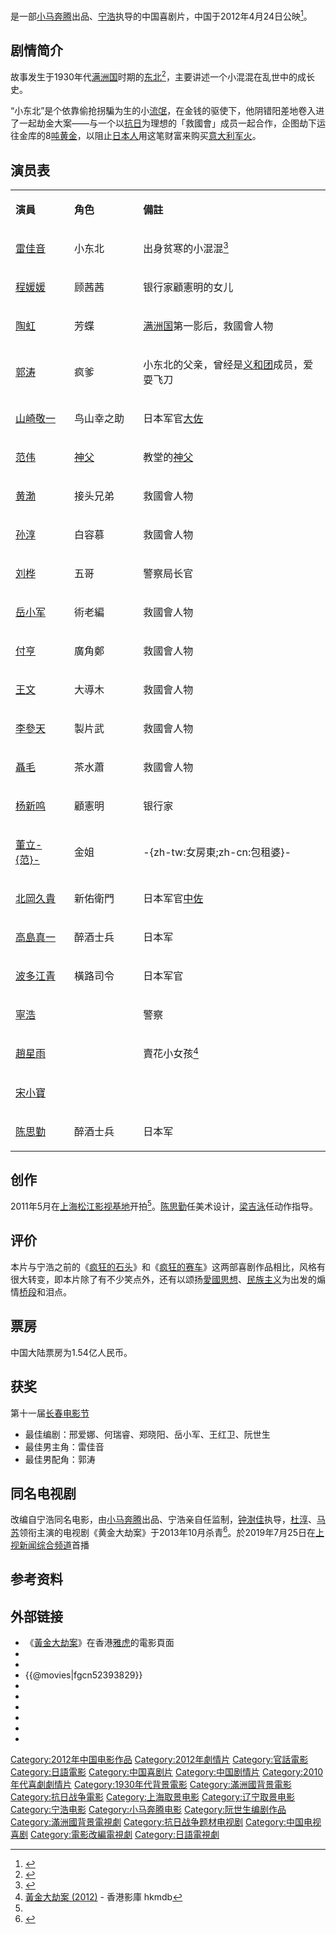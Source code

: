 {{Infobox Film
| name             = 黄金大劫案
| original_name    = ''{{lang|en|Guns N'Roses}}''
| image            = Roses 2012 Poster.jpg
| caption          = 海报
| director         = [[宁浩|宁浩]]
| producer         = [[张一白|张一白]]
| writer           = [[邢爱娜|邢爱娜]]<br />[[何瑞睿|何瑞睿]]<br />[[郑晓阳|郑晓阳]]<br />[[岳小军|岳小军]]<br />[[王红卫|王红卫]]<br />[[阮世生|阮世生]]
| narrator         = 
| starring         = [[雷佳音|雷佳音]]<br />[[程媛媛|程媛媛]]<br />[[陶虹|陶虹]]<br />[[郭涛|郭涛]]<br />[[黄渤|黄渤]]
| music            = [[王宗贤|王宗贤]]
| cinematography   = [[赵非|赵非]]
| editing          = [[张嘉辉|张嘉辉]]
| studio          = [[北京小马奔腾影业有限公司|北京小马奔腾影业有限公司]]
| distributor      = 
| released         ={{flagicon|PRC}}　2012年4月24日<br>{{flagicon|HKG}}　2012年8月21日<br>{{flagicon|TWN}}　2013年4月19日<
| rate             = 
| runtime          = 108 分钟
| country          = {{中國大陸電影產地}}
| language         = 華語、日语
| imdb_id          = tt2393829
| amg_id           = 
| budget           = 5000万人民币<ref name= "开机"/>
| gross            = 1.54亿人民币
| preceded_by      = 
| followed_by      = 
| cn_name  = 
| tw_name  = 
| hk_name  = 
}}
{{engname|《黄金大劫案》|''Guns N'Roses''}}是一部[[小马奔腾|小马奔腾]]出品、[[宁浩|宁浩]]执导的中国喜剧片，中国于2012年4月24日公映<ref>{{cite web |url=http://news.mtime.com/2012/02/21/1482503.html |language= |title=宁浩新片预告神秘亮相 英文片名致敬"枪花" |publisher=Mtime时光网 |date=2012-02-21 |accessdate= |archive-date=2012-02-24 |archive-url=https://web.archive.org/web/20120224095851/http://news.mtime.com/2012/02/21/1482503.html |dead-url=no }}</ref>。

== 剧情简介 ==
故事发生于1930年代[[满洲国|满洲国]]时期的[[中国东北地区|东北]]<ref name="开机">{{cite web |url=http://news.mtime.com/2011/08/05/1466800.html |language= |title=宁浩拍新片《黄金大劫案》 偷完翡翠劫黄金 |publisher=东方早报 |date=2011-08-05 |accessdate= |archive-date=2012-03-11 |archive-url=https://web.archive.org/web/20120311012956/http://news.mtime.com/2011/08/05/1466800.html |dead-url=no }}</ref>，主要讲述一个小混混在乱世中的成长史。

“小东北”是个依靠偷抢拐騙为生的小[[流氓|流氓]]，在金钱的驱使下，他阴错阳差地卷入进了一起劫金大案——与一个以[[抗日|抗日]]为理想的「救國會」成员一起合作，企图劫下运往金库的8[[吨|吨]][[黄金|黄金]]，以阻止[[日本人|日本人]]用这笔财富来购买[[意大利王国_(1861年－1946年)|意大利]][[军火|军火]]。

== 演员表 ==
{|class="wikitable" width="57%"
|- style="background:cornflowerblue; color:white" align=center
|style="width:1%"|'''演員'''||style="width:2%"|'''角色'''||style="width:6%"|'''備註'''
|-
|[[雷佳音|雷佳音]]||小东北||出身贫寒的小混混<ref name="sina_20120315">{{cite web |url=http://ent.sina.com.cn/m/c/2012-03-15/19243581561.shtml |language= |title=《黄金大劫案》曝海报主演 宁浩称谈片酬伤感情 |publisher=新浪 |date=2012年3月15日 |accessdate= |archive-date=2012-03-19 |archive-url=https://web.archive.org/web/20120319051903/http://ent.sina.com.cn/m/c/2012-03-15/19243581561.shtml |dead-url=no }}</ref>
|-
|[[程媛媛|程媛媛]]||顾茜茜||银行家顧憲明的女儿
|-
|[[陶虹|陶虹]]||芳蝶||[[满洲国|满洲国]]第一影后，救國會人物
|-
|[[郭涛|郭涛]]||疯爹||小东北的父亲，曾经是[[义和团|义和团]]成员，爱耍飞刀
|-
|[[山崎敬一|山崎敬一]]||鸟山幸之助||日本军官[[大佐|大佐]]
|-
|[[范伟|范伟]]||[[神父|神父]]||教堂的[[神父|神父]]
|-
|[[黄渤|黄渤]]||接头兄弟||救國會人物
|-
|[[孙淳|孙淳]]||白容慕||救國會人物
|-
|[[刘桦|刘桦]]||五哥||警察局长官
|-
|[[岳小军|岳小军]]||術老編||救國會人物
|-
|[[付亨|付亨]]||廣角鄭||救國會人物
|-
|[[王文|王文]]||大導木||救國會人物
|-
|[[李參天|李參天]]||製片武||救國會人物
|-
|[[聶毛|聶毛]]||茶水蕭||救國會人物
|-
|[[杨新鸣|杨新鸣]]||顧憲明||银行家
|-
|[[董立范|董立-{范}-]]||金姐||-{zh-tw:女房東;zh-cn:包租婆}-
|-
|[[北岡久貴|北岡久貴]]||新佑衛門||日本军官[[中佐|中佐]]
|-
|[[高島真一|高島真一]]||醉酒士兵||日本军
|-
|[[波多江青|波多江青]]||橫路司令||日本军官
|-
|[[寧浩|寧浩]]|| ||警察
|-
|[[趙星雨|趙星雨]]|| ||賣花小女孩<ref name="hkmdb_14877">[http://hkmdb.com/db/movies/view.mhtml?id=14877&display_set=big5 黃金大劫案 (2012)] {{Wayback|url=http://hkmdb.com/db/movies/view.mhtml?id=14877&display_set=big5 |date=20140226031836 }} - 香港影庫 hkmdb</ref>
|-
|[[宋小寶|宋小寶]]|| ||
|-
|[[陈思勤|陈思勤]]||醉酒士兵||日本军
|}

== 创作 ==
2011年5月在[[上海|上海]][[松江影视基地|松江影视基地]]开拍<ref name= "开机"/>。[[陈思勤|陈思勤]]任美术设计，[[梁吉泳|梁吉泳]]任动作指导。

== 评价 ==
本片与宁浩之前的《[[疯狂的石头|疯狂的石头]]》和《[[疯狂的赛车|疯狂的赛车]]》这两部喜剧作品相比，风格有很大转变，即本片除了有不少笑点外，还有以颂扬[[愛國主義|愛國思想]]、[[民族主义|民族主义]]为出发的煽情[[桥段|桥段]]和泪点。

== 票房 ==
中国大陆票房为1.54亿人民币。

== 获奖 ==
;第十一届[[长春电影节|长春电影节]]
* 最佳编剧：邢爱娜、何瑞睿、郑晓阳、岳小军、王红卫、阮世生
* 最佳男主角：雷佳音
* 最佳男配角：郭涛

== 同名电视剧 ==
改编自宁浩同名电影，由[[北京小马奔腾影视文化发展|小马奔腾]]出品、宁浩亲自任监制，[[钟澍佳|钟澍佳]]执导，[[杜淳|杜淳]]、[[马苏|马苏]]领衔主演的电视剧《黄金大劫案》于2013年10月杀青<ref>{{cite web |url=http://ent.sina.com.cn/v/m/2013-10-30/23164033762.shtml |language= |title=宁浩拍剧版《大劫案》 杜淳马苏上阵爆打 |publisher=新浪娱乐 |date=2013-10-30 |accessdate= |archive-date=2013-11-02 |archive-url=https://web.archive.org/web/20131102102646/http://ent.sina.com.cn/v/m/2013-10-30/23164033762.shtml |dead-url=no }}</ref>。於2019年7月25日在[[上视新闻综合频道|上视新闻综合频道]]首播

== 参考资料 ==
{{reflist}}

== 外部链接 ==
*《[http://hk.movies.yahoo.net/movie/details/18151-黃金大劫案 黃金大劫案]{{Wayback|url=http://hk.movies.yahoo.net/movie/details/18151-%E9%BB%83%E9%87%91%E5%A4%A7%E5%8A%AB%E6%A1%88 |date=20140105004358 }}》在香港[[雅虎|雅虎]]的電影頁面{{zh-hk}}
*{{Yahoomovie id|4675}}
*{{MSN movie|13371}}
*{{@movies|fgcn52393829}}
*{{hkmdb title|14877}}
*{{Mtime|147831}}
*{{douban}}
*{{rotten-tomatoes|huang_jin_da_jie_an_2012}}
*{{Amg movie|567017}}
*{{imdb title|2393829}}

{{宁浩}}
{{黄渤}}
{{2010年代古装华语电影}}

{{Authority control}}
{{DEFAULTSORT:huangjin}}
[[Category:2012年中国电影作品|Category:2012年中国电影作品]]
[[Category:2012年劇情片|Category:2012年劇情片]]
[[Category:官話電影|Category:官話電影]]
[[Category:日語電影|Category:日語電影]]
[[Category:中国喜剧片|Category:中国喜剧片]]
[[Category:中国剧情片|Category:中国剧情片]]
[[Category:2010年代喜劇劇情片|Category:2010年代喜劇劇情片]]
[[Category:1930年代背景電影|Category:1930年代背景電影]]
[[Category:滿洲國背景電影|Category:滿洲國背景電影]]
[[Category:抗日战争電影|Category:抗日战争電影]]
[[Category:上海取景电影|Category:上海取景电影]]
[[Category:辽宁取景电影|Category:辽宁取景电影]]
[[Category:宁浩电影|Category:宁浩电影]]
[[Category:小马奔腾电影|Category:小马奔腾电影]]
[[Category:阮世生编剧作品|Category:阮世生编剧作品]]
[[Category:滿洲國背景電視劇|Category:滿洲國背景電視劇]]
[[Category:抗日战争题材电视剧|Category:抗日战争题材电视剧]]
[[Category:中国电视喜剧|Category:中国电视喜剧]]
[[Category:電影改編電視劇|Category:電影改編電視劇]]
[[Category:日語電視劇|Category:日語電視劇]]
